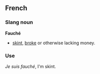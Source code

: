 ==French==
===Slang noun===

'''Fauché'''

*[[skint]], [[broke]] or otherwise lacking money.

===Use===
''Je suis fauché'', I'm skint.